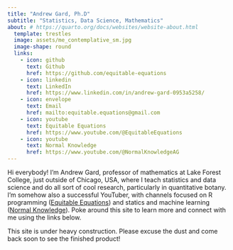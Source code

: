 ```yaml
---
title: "Andrew Gard, Ph.D"
subtitle: "Statistics, Data Science, Mathematics"
about: # https://quarto.org/docs/websites/website-about.html
  template: trestles
  image: assets/me_contemplative_sm.jpg
  image-shape: round
  links:
    - icon: github
      text: Github
      href: https://github.com/equitable-equations
    - icon: linkedin
      text: LinkedIn
      href: https://www.linkedin.com/in/andrew-gard-0953a5258/
    - icon: envelope
      text: Email
      href: mailto:equitable.equations@gmail.com
    - icon: youtube
      text: Equitable Equations
      href: https://www.youtube.com/@EquitableEquations 
    - icon: youtube
      text: Normal Knowledge
      href: https://www.youtube.com/@NormalKnowledgeAG
---
```


Hi everybody! I'm Andrew Gard, professor of mathematics at Lake Forest College, just outside of Chicago, USA, where I teach statistics and data science and do all sort of cool research, particularly in quantitative botany. I'm somehow also a successful YouTuber, with channels focused on R programming ([Equitable Equations](ee.qmd)) and statics and machine learning ([Normal Knowledge](nk.qmd)). Poke around this site to learn more and connect with me using the links below.

This site is under heavy construction. Please excuse the dust and come back soon to see the finished product!



